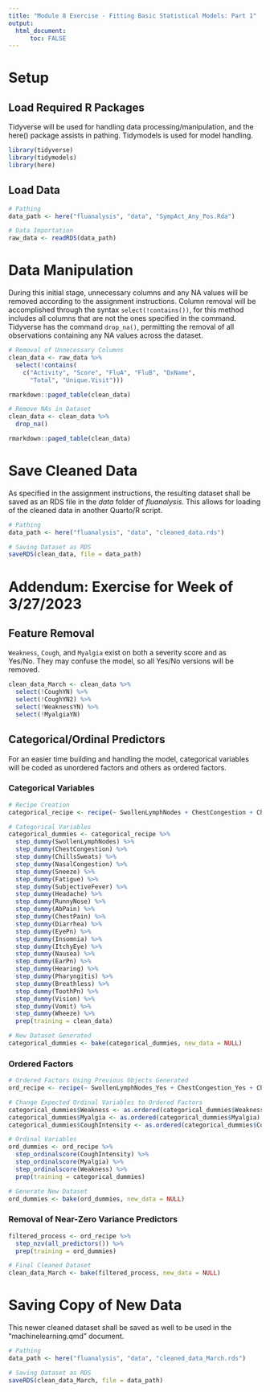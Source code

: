 ```yaml
---
title: "Module 8 Exercise - Fitting Basic Statistical Models: Part 1"
output: 
  html_document:
      toc: FALSE
---
```


# Setup

## Load Required R Packages

Tidyverse will be used for handling data processing/manipulation, and the here() package assists in pathing. Tidymodels is used for model handling.

```r
library(tidyverse)
library(tidymodels)
library(here)
```

## Load Data

```r
# Pathing
data_path <- here("fluanalysis", "data", "SympAct_Any_Pos.Rda")

# Data Importation
raw_data <- readRDS(data_path)
```

# Data Manipulation

During this initial stage, unnecessary columns and any NA values will be removed according to the assignment instructions. Column removal will be accomplished through the syntax `select(!contains())`, for this method includes all columns that are not the ones specified in the command. Tidyverse has the command `drop_na()`, permitting the removal of all observations containing any NA values across the dataset.

```r
# Removal of Unnecessary Columns
clean_data <- raw_data %>%
  select(!contains(
    c("Activity", "Score", "FluA", "FluB", "DxName", 
      "Total", "Unique.Visit")))

rmarkdown::paged_table(clean_data)

# Remove NAs in Dataset
clean_data <- clean_data %>%
  drop_na()

rmarkdown::paged_table(clean_data)

```

# Save Cleaned Data

As specified in the assignment instructions, the resulting dataset shall be saved as an RDS file in the *data* folder of *fluanalysis*. This allows for loading of the cleaned data in another Quarto/R script.

```r
# Pathing
data_path <- here("fluanalysis", "data", "cleaned_data.rds")

# Saving Dataset as RDS
saveRDS(clean_data, file = data_path)
```

# Addendum: Exercise for Week of 3/27/2023

## Feature Removal

`Weakness`, `Cough`, and `Myalgia` exist on both a severity score and as Yes/No. They may confuse the model, so all Yes/No versions will be removed.

```r
clean_data_March <- clean_data %>%
  select(!CoughYN) %>%
  select(!CoughYN2) %>%
  select(!WeaknessYN) %>%
  select(!MyalgiaYN)
```

## Categorical/Ordinal Predictors

For an easier time building and handling the model, categorical variables will be coded as unordered factors and others as ordered factors.

### Categorical Variables

```r
# Recipe Creation
categorical_recipe <- recipe(~ SwollenLymphNodes + ChestCongestion + ChillsSweats + NasalCongestion + Sneeze + Fatigue + SubjectiveFever + Headache + RunnyNose + AbPain + ChestPain + Diarrhea + EyePn + Insomnia + ItchyEye + Nausea + EarPn + Hearing + Pharyngitis + Breathless + ToothPn + Vision + Vomit + Wheeze + Weakness + CoughIntensity + Myalgia + BodyTemp, data = clean_data)

# Categorical Variables
categorical_dummies <- categorical_recipe %>% 
  step_dummy(SwollenLymphNodes) %>% 
  step_dummy(ChestCongestion) %>%
  step_dummy(ChillsSweats) %>%
  step_dummy(NasalCongestion) %>%
  step_dummy(Sneeze) %>%
  step_dummy(Fatigue) %>%
  step_dummy(SubjectiveFever) %>%
  step_dummy(Headache) %>%
  step_dummy(RunnyNose) %>%
  step_dummy(AbPain) %>%
  step_dummy(ChestPain) %>%
  step_dummy(Diarrhea) %>%
  step_dummy(EyePn) %>%
  step_dummy(Insomnia) %>%
  step_dummy(ItchyEye) %>%
  step_dummy(Nausea) %>%
  step_dummy(EarPn) %>%
  step_dummy(Hearing) %>%
  step_dummy(Pharyngitis) %>%
  step_dummy(Breathless) %>%
  step_dummy(ToothPn) %>%
  step_dummy(Vision) %>%
  step_dummy(Vomit) %>%
  step_dummy(Wheeze) %>%
  prep(training = clean_data)

# New Dataset Generated
categorical_dummies <- bake(categorical_dummies, new_data = NULL)
```

### Ordered Factors
```r
# Ordered Factors Using Previous Objects Generated
ord_recipe <- recipe(~ SwollenLymphNodes_Yes + ChestCongestion_Yes + ChillsSweats_Yes + NasalCongestion_Yes + Sneeze_Yes + Fatigue_Yes + SubjectiveFever_Yes + Headache_Yes + RunnyNose_Yes + AbPain_Yes + ChestPain_Yes + Diarrhea_Yes + EyePn_Yes + Insomnia_Yes + ItchyEye_Yes + Nausea_Yes + EarPn_Yes + Hearing_Yes + Pharyngitis_Yes + Breathless_Yes + ToothPn_Yes + Vision_Yes + Vomit_Yes + Wheeze_Yes + Weakness + CoughIntensity + Myalgia + BodyTemp, data = categorical_dummies)

# Change Expected Ordinal Variables to Ordered Factors
categorical_dummies$Weakness <- as.ordered(categorical_dummies$Weakness)
categorical_dummies$Myalgia <- as.ordered(categorical_dummies$Myalgia)
categorical_dummies$CoughIntensity <- as.ordered(categorical_dummies$CoughIntensity)

# Ordinal Variables
ord_dummies <- ord_recipe %>%
  step_ordinalscore(CoughIntensity) %>%
  step_ordinalscore(Myalgia) %>%
  step_ordinalscore(Weakness) %>%
  prep(training = categorical_dummies)

# Generate New Dataset
ord_dummies <- bake(ord_dummies, new_data = NULL)

```

### Removal of Near-Zero Variance Predictors
```r
filtered_process <- ord_recipe %>%
  step_nzv(all_predictors()) %>%
  prep(training = ord_dummies)

# Final Cleaned Dataset
clean_data_March <- bake(filtered_process, new_data = NULL)
```

# Saving Copy of New Data

This newer cleaned dataset shall be saved as well to be used in the "machinelearning.qmd" document.

```r
# Pathing
data_path <- here("fluanalysis", "data", "cleaned_data_March.rds")

# Saving Dataset as RDS
saveRDS(clean_data_March, file = data_path)
```

